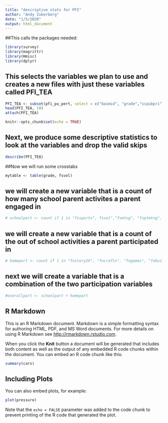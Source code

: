 ---
title: "descriptive stats for PFI"
author: "Andy Zukerberg"
date: "1/5/2020"
output: html_document
---

##This calls the packages needed:
```{r}
library(survey)
library(magrittr)
library(Hmisc)
library(dplyr)
```
## This selects the variables we plan to use and creates a new files with just these variables called PFI_TEA
```{r}
PFI_TEA <- subset(pfi_pu_pert, select = c("basmid", "grade","scpubpri","sneighbrx","sefuturex","fssportx", "fsvol", "fsmtng", "fsatcnfn", "fsptmtng", "fsatcnfn", "fsfundrs", "fscommte", "fscounslr", "fsfreq", "fcschool", "fcteachr", "fcstds", "fcorder","fcsupprt","FOSTORY2X", "focrafts", "fobuildx", "fosport", "forespon", "fohistx", "fodinnerx", "folibrayx", "fobookstx", "foconcrtx", "fomuseumx", "fogroupx", "fosprtevx", "HHPARN16X", "HHPARN16_BRD", "numsibsx", "pargradex", "raceethn", "hwelftan", "hwelfst", "hwic", "hfoodst", "hmedicaid", "hchip", "ownrnthb", "hvintcom","ttlhhinc", "AGE2015"))
head(PFI_TEA, 10)
attach(PFI_TEA)


```



```{r setup, include=FALSE}
knitr::opts_chunk$set(echo = TRUE)
```

## Next, we produce some descriptive statistics to look at the variables and drop the valid skips
```{r}
describe(PFI_TEA)
```
##Now we will run some crosstabs
```{r}
mytable <- table(grade, fsvol)
```
## we will create a new variable that is a count of how many school parent activites a parent engaged in
```{r}
# schoolpart <- count if 1 in "fssportx", fsvol","fsmtng", "fsptmtng", "fsatcnfn", "fsfundrs", "fscommte", "fscounslr" and ("fsfreq >1") 
```

## we will create a new variable that is a count of the out of school activities a parent participated in 
```{r}
# homepart <- count if 1 in "fostory2X", "focrafts", "fogames", "fobuildx", "fosport" , "forespon", "fohistx", and ("fodinnerx >1), "folibrayx", "fobookstx", "foconcrtx", "fomuseumx", "fozoox", "fogroupx", "fosprtevx" 
```
## next we will create a variable that is a combination of the two participation variables
```{r}
#overallpart <- schoolpart + homepart
```



## R Markdown

This is an R Markdown document. Markdown is a simple formatting syntax for authoring HTML, PDF, and MS Word documents. For more details on using R Markdown see <http://rmarkdown.rstudio.com>.

When you click the **Knit** button a document will be generated that includes both content as well as the output of any embedded R code chunks within the document. You can embed an R code chunk like this:

```{r cars}
summary(cars)
```

## Including Plots

You can also embed plots, for example:

```{r pressure, echo=FALSE}
plot(pressure)
```

Note that the `echo = FALSE` parameter was added to the code chunk to prevent printing of the R code that generated the plot.
```{stan output.var=}

```
